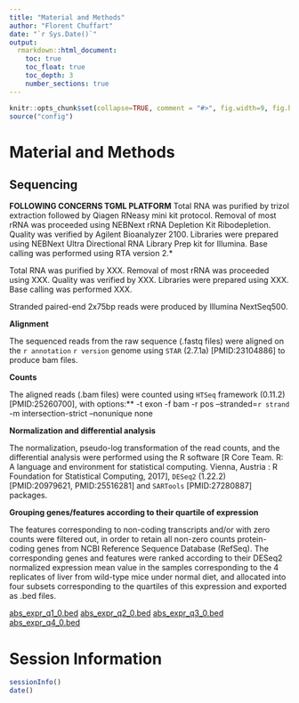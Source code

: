 ```yaml
---
title: "Material and Methods"
author: "Florent Chuffart"
date: "`r Sys.Date()`"
output:
  rmarkdown::html_document:
    toc: true
    toc_float: true
    toc_depth: 3
    number_sections: true
---
```



```r
knitr::opts_chunk$set(collapse=TRUE, comment = "#>", fig.width=9, fig.height=6, eval=TRUE, echo=FALSE, results="hide")
source("config")
```



# Material and Methods



## Sequencing

**FOLLOWING CONCERNS TGML PLATFORM** Total RNA was purified by trizol extraction followed by Qiagen RNeasy mini kit protocol. 
Removal of most rRNA was proceeded using NEBNext rRNA Depletion Kit Ribodepletion. 
Quality was verified by Agilent Bioanalyzer 2100. 
Libraries were prepared using NEBNext Ultra Directional RNA Library Prep kit for Illumina.
Base calling was performed using RTA version 2.*

Total RNA was purified by XXX.
Removal of most rRNA was proceeded using XXX.
Quality was verified by XXX. 
Libraries were prepared using XXX.
Base calling was performed XXX.

Stranded paired-end 2x75bp reads were produced by Illumina NextSeq500. 

**Alignment**

The sequenced reads from the raw sequence (.fastq files) were aligned on the `r annotation` `r version` genome using `STAR` (2.7.1a) [PMID:23104886] to produce bam files.

**Counts**

The aligned reads (.bam files) were counted using `HTSeq` framework (0.11.2) [PMID:25260700], with options:** -t exon -f bam -r pos --stranded=`r strand` -m intersection-strict --nonunique none


**Normalization and differential analysis**

The normalization, pseudo-log transformation of the read counts, and the differential analysis were performed using the R software [R Core Team. R: A language and environment for statistical computing. Vienna, Austria : R Foundation for Statistical Computing, 2017], `DESeq2` (1.22.2) [PMID:20979621, PMID:25516281] and `SARTools` [PMID:27280887] packages.


**Grouping genes/features according to their quartile of expression**

The features corresponding to non-coding transcripts and/or with zero counts were filtered out, in order to retain all non-zero counts protein-coding genes from NCBI Reference Sequence Database (RefSeq). The corresponding genes and features were ranked according to their DESeq2 normalized expression mean value in the samples corresponding to the 4 replicates of liver from wild-type mice under normal diet, and allocated into four subsets corresponding to the quartiles of this expression and exported as .bed files.

[abs_expr_q1_0.bed](./abs_expr_q1_0.bed) 
[abs_expr_q2_0.bed](./abs_expr_q2_0.bed)
[abs_expr_q3_0.bed](./abs_expr_q3_0.bed)
[abs_expr_q4_0.bed](./abs_expr_q4_0.bed)






# Session Information

```r
sessionInfo()
date()
```




























